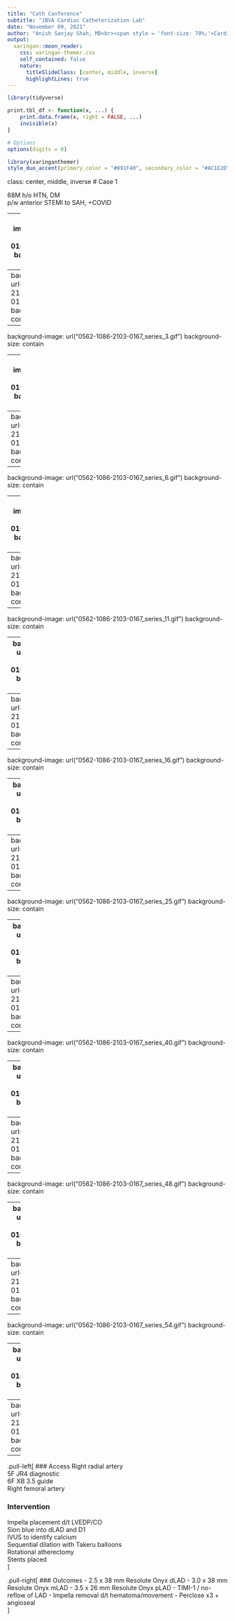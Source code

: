 ```yaml
---
title: "Cath Conference"
subtitle: "JBVA Cardiac Catheterization Lab"
date: "November 09, 2021"
author: "Anish Sanjay Shah, MD<br><span style = 'font-size: 70%;'>Cardiology Fellow<br>University of Illinois at Chicago</span>"
output:
  xaringan::moon_reader:
    css: xaringan-themer.css
    self_contained: false
    nature:
      titleSlideClass: [center, middle, inverse]
      highlightLines: true
---
```


```r
library(tidyverse)

print.tbl_df <- function(x, ...) {
	print.data.frame(x, right = FALSE, ...)
	invisible(x)
}

# Options
options(digits = 0)
```

```r
library(xaringanthemer)
style_duo_accent(primary_color = "#091F40", secondary_color = "#AC1E2D")
```

class: center, middle, inverse
# Case 1

68M h/o HTN, DM  
p/w anterior STEMI to SAH, +COVID  

---
background-image: url("0562-1086-2103-0167_series_1.gif")
background-size: contain

---
background-image: url("0562-1086-2103-0167_series_2.gif")
background-size: contain

---
background-image: url("0562-1086-2103-0167_series_3.gif")
background-size: contain

---
background-image: url("0562-1086-2103-0167_series_4.gif")
background-size: contain

---
background-image: url("0562-1086-2103-0167_series_5.gif")
background-size: contain

---
background-image: url("0562-1086-2103-0167_series_6.gif")
background-size: contain

---
background-image: url("0562-1086-2103-0167_series_7.gif")
background-size: contain

---
background-image: url("0562-1086-2103-0167_series_9.gif")
background-size: contain

---
background-image: url("0562-1086-2103-0167_series_11.gif")
background-size: contain

---
background-image: url("0562-1086-2103-0167_series_13.gif")
background-size: contain

---
background-image: url("0562-1086-2103-0167_series_14.gif")
background-size: contain

---
background-image: url("0562-1086-2103-0167_series_16.gif")
background-size: contain



---
background-image: url("0562-1086-2103-0167_series_21.gif")
background-size: contain

---
background-image: url("0562-1086-2103-0167_series_22.gif")
background-size: contain

---
background-image: url("0562-1086-2103-0167_series_25.gif")
background-size: contain

---
background-image: url("0562-1086-2103-0167_series_26.gif")
background-size: contain


---
background-image: url("0562-1086-2103-0167_series_30.gif")
background-size: contain

---
background-image: url("0562-1086-2103-0167_series_40.gif")
background-size: contain

---
background-image: url("0562-1086-2103-0167_series_43.gif")
background-size: contain

---
background-image: url("0562-1086-2103-0167_series_47.gif")
background-size: contain

---
background-image: url("0562-1086-2103-0167_series_48.gif")
background-size: contain

---
background-image: url("0562-1086-2103-0167_series_50.gif")
background-size: contain

---
background-image: url("0562-1086-2103-0167_series_52.gif")
background-size: contain

---
background-image: url("0562-1086-2103-0167_series_54.gif")
background-size: contain

---
background-image: url("0562-1086-2103-0167_series_61.gif")
background-size: contain

---
background-image: url("0562-1086-2103-0167_series_55.gif")
background-size: contain

---
.pull-left[
### Access
Right radial artery  
5F JR4 diagnostic  
6F XB 3.5 guide  
Right femoral artery  

### Intervention
Impella placement d/t LVEDP/CO  
Sion blue into dLAD and D1  
IVUS to identify calcium  
Sequential dilation with Takeru balloons  
Rotational atherectomy  
Stents placed  
]

.pull-right[
### Outcomes
- 2.5 x 38 mm Resolute Onyx dLAD
- 3.0 x 38 mm Resolute Onyx mLAD
- 3.5 x 26 mm Resolute Onyx pLAD
- TIMI-1 / no-reflow of LAD
- Impella removal d/t hematoma/movement 
- Perclose x3 + angioseal  
]
